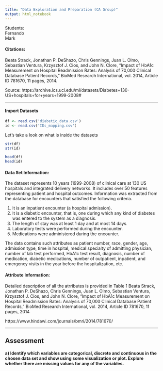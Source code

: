```yaml
---
title: "Data Exploration and Preparation (CA Group)"
output: html_notebook
---
```


Students:\
Fernando\
Mark

#### Citations:

Beata Strack, Jonathan P. DeShazo, Chris Gennings, Juan L. Olmo, Sebastian Ventura, Krzysztof J. Cios, and John N. Clore, “Impact of HbA1c Measurement on Hospital Readmission Rates: Analysis of 70,000 Clinical Database Patient Records,” BioMed Research International, vol. 2014, Article ID 781670, 11 pages, 2014.

Source: https://archive.ics.uci.edu/ml/datasets/Diabetes+130-US+hospitals+for+years+1999-2008#

---

#### Import Datasets

```r
df <- read.csv('diabetic_data.csv')
id <- read.csv('IDs_mapping.csv')
```

Let's take a look on what is inside the datasets

```r
str(df)
str(id)
```

```r
head(df)
head(id)
```


#### Data Set Information:

The dataset represents 10 years (1999-2008) of clinical care at 130 US hospitals and integrated delivery networks. It includes over 50 features representing patient and hospital outcomes. Information was extracted from the database for encounters that satisfied the following criteria.

1. It is an inpatient encounter (a hospital admission).
2. It is a diabetic encounter, that is, one during which any kind of diabetes was entered to the system as a diagnosis.
3. The length of stay was at least 1 day and at most 14 days.
4. Laboratory tests were performed during the encounter.
5. Medications were administered during the encounter.

The data contains such attributes as patient number, race, gender, age, admission type, time in hospital, medical specialty of admitting physician, number of lab test performed, HbA1c test result, diagnosis, number of medication, diabetic medications, number of outpatient, inpatient, and emergency visits in the year before the hospitalization, etc.

#### Attribute Information:

Detailed description of all the atrributes is provided in Table 1 Beata Strack, Jonathan P. DeShazo, Chris Gennings, Juan L. Olmo, Sebastian Ventura, Krzysztof J. Cios, and John N. Clore, “Impact of HbA1c Measurement on Hospital Readmission Rates: Analysis of 70,000 Clinical Database Patient Records,” BioMed Research International, vol. 2014, Article ID 781670, 11 pages, 2014

https://www.hindawi.com/journals/bmri/2014/781670/

---
## Assessment

#### a) Identify which variables are categorical, discrete and continuous in the chosen data set and show using some visualization or plot. Explore whether there are missing values for any of the variables.

